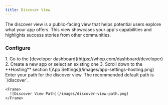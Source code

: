 ```yaml
---
title: Discover View
---
```


The discover view is a public-facing view that helps potential users explore what your app offers. This view showcases your app's capabilities and highlights success stories from other communities.

### Configure

<Steps>
  <Step title="Go to your app's hosting settings">
  1. Go to the [developer dashboard](https://whop.com/dashboard/developer)
  2. Create a new app or select an existing one
  3. Scroll down to the **Hosting** section

  <Frame>
    ![App Settings](/images/app-settings-hosting.png)
  </Frame>
</Step>

  <Step title="Enter your path">
		Enter your path for the discover view. The recommended default path is `/discover`.

    <Frame>
      ![Discover View Path](/images/discover-view-path.png)
    </Frame>
  </Step>
</Steps>